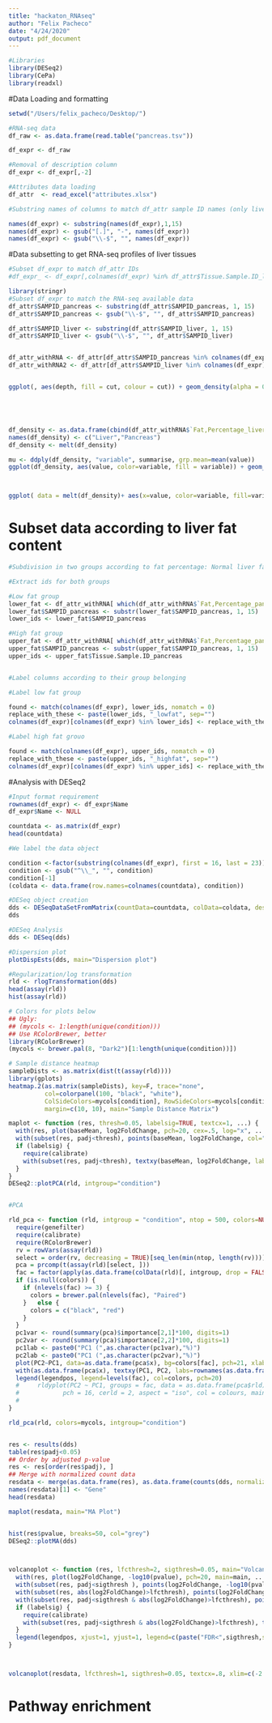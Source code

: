 ```yaml
---
title: "hackaton_RNAseq"
author: "Felix Pacheco"
date: "4/24/2020"
output: pdf_document
---
```


```r
#Libraries
library(DESeq2)
library(CePa)
library(readxl)
```

#Data Loading and formatting

```r
setwd("/Users/felix_pacheco/Desktop/")

#RNA-seq data
df_raw <- as.data.frame(read.table("pancreas.tsv"))

df_expr <- df_raw

#Removal of description column
df_expr <- df_expr[,-2]

#Attributes data loading
df_attr  <- read_excel("attributes.xlsx")

#Substring names of columns to match df_attr sample ID names (only liver tissue samples)

names(df_expr) <- substring(names(df_expr),1,15)
names(df_expr) <- gsub("[.]", "-", names(df_expr))
names(df_expr) <- gsub("\\-$", "", names(df_expr))
```


#Data subsetting to get RNA-seq profiles of liver tissues

```r
#Subset df_expr to match df_attr IDs
#df_expr_ <- df_expr[,colnames(df_expr) %in% df_attr$Tissue.Sample.ID_liver] 

library(stringr)
#Subset df_expr to match the RNA-seq available data
df_attr$SAMPID_pancreas <- substring(df_attr$SAMPID_pancreas, 1, 15)
df_attr$SAMPID_pancreas <- gsub("\\-$", "", df_attr$SAMPID_pancreas)

df_attr$SAMPID_liver <- substring(df_attr$SAMPID_liver, 1, 15)
df_attr$SAMPID_liver <- gsub("\\-$", "", df_attr$SAMPID_liver)


df_attr_withRNA <- df_attr[df_attr$SAMPID_pancreas %in% colnames(df_expr),] 
df_attr_withRNA2 <- df_attr[df_attr$SAMPID_liver %in% colnames(df_expr),] 


ggplot(, aes(depth, fill = cut, colour = cut)) + geom_density(alpha = 0.1)





df_density <- as.data.frame(cbind(df_attr_withRNA$`Fat,Percentage_liver`, df_attr_withRNA$`Fat,Percentage_pancreas`))
names(df_density) <- c("Liver","Pancreas")
df_density <- melt(df_density)

mu <- ddply(df_density, "variable", summarise, grp.mean=mean(value))
ggplot(df_density, aes(value, color=variable, fill = variable)) + geom_density(alpha=0.6) +geom_vline(data=mu, aes(xintercept=grp.mean, color=variable), linetype="dashed")+scale_color_viridis(discrete=TRUE) +theme_classic() + scale_fill_viridis(discrete=TRUE)



ggplot( data = melt(df_density)+ aes(x=value, color=variable, fill=variable))# + geom_density(alpha=0.6) + scale_fill_viridis(discrete=TRUE) + scale_color_viridis(discrete=TRUE) +theme_ipsum() +theme(legend.position="none") +ylab("") +xlab("Assigned Probability (%)")

```

# Subset data according to liver fat content

```r

#Subdivision in two groups according to fat percentage: Normal liver fat percentage and excessive liver fat percentage

#Extract ids for both groups

#Low fat group
lower_fat <- df_attr_withRNA[ which(df_attr_withRNA$`Fat,Percentage_pancreas` <= 15),]
lower_fat$SAMPID_pancreas <- substr(lower_fat$SAMPID_pancreas, 1, 15)
lower_ids <- lower_fat$SAMPID_pancreas

#High fat group
upper_fat <- df_attr_withRNA[ which(df_attr_withRNA$`Fat,Percentage_pancreas` >= 15),]
upper_fat$SAMPID_pancreas <- substr(upper_fat$SAMPID_pancreas, 1, 15)
upper_ids <- upper_fat$Tissue.Sample.ID_pancreas


#Label columns according to their group belonging

#Label low fat group

found <- match(colnames(df_expr), lower_ids, nomatch = 0)
replace_with_these <- paste(lower_ids, "_lowfat", sep="")
colnames(df_expr)[colnames(df_expr) %in% lower_ids] <- replace_with_these[found]

#Label high fat grouo

found <- match(colnames(df_expr), upper_ids, nomatch = 0)
replace_with_these <- paste(upper_ids, "_highfat", sep="")
colnames(df_expr)[colnames(df_expr) %in% upper_ids] <- replace_with_these[found]
```



#Analysis with DESeq2

```r

#Input format requirement
rownames(df_expr) <- df_expr$Name
df_expr$Name <- NULL

countdata <- as.matrix(df_expr)
head(countdata)

#We label the data object

condition <-factor(substring(colnames(df_expr), first = 16, last = 23))
condition <- gsub("^\\_", "", condition)
condition[-1]
(coldata <- data.frame(row.names=colnames(countdata), condition))

#DESeq object creation
dds <- DESeqDataSetFromMatrix(countData=countdata, colData=coldata, design=~condition)
dds

#DESeq Analysis
dds <- DESeq(dds)

#Dispersion plot
plotDispEsts(dds, main="Dispersion plot")

#Regularization/log transformation
rld <- rlogTransformation(dds)
head(assay(rld))
hist(assay(rld))

# Colors for plots below
## Ugly:
## (mycols <- 1:length(unique(condition)))
## Use RColorBrewer, better
library(RColorBrewer)
(mycols <- brewer.pal(8, "Dark2")[1:length(unique(condition))])

# Sample distance heatmap
sampleDists <- as.matrix(dist(t(assay(rld))))
library(gplots)
heatmap.2(as.matrix(sampleDists), key=F, trace="none",
          col=colorpanel(100, "black", "white"),
          ColSideColors=mycols[condition], RowSideColors=mycols[condition],
          margin=c(10, 10), main="Sample Distance Matrix")

maplot <- function (res, thresh=0.05, labelsig=TRUE, textcx=1, ...) {
  with(res, plot(baseMean, log2FoldChange, pch=20, cex=.5, log="x", ...))
  with(subset(res, padj<thresh), points(baseMean, log2FoldChange, col="red", pch=20, cex=1.5))
  if (labelsig) {
    require(calibrate)
    with(subset(res, padj<thresh), textxy(baseMean, log2FoldChange, labs=Gene, cex=textcx, col=2))
  }
}
DESeq2::plotPCA(rld, intgroup="condition")


#PCA

rld_pca <- function (rld, intgroup = "condition", ntop = 500, colors=NULL, legendpos="bottomleft", main="PCA Biplot", textcx=1, ...) {
  require(genefilter)
  require(calibrate)
  require(RColorBrewer)
  rv = rowVars(assay(rld))
  select = order(rv, decreasing = TRUE)[seq_len(min(ntop, length(rv)))]
  pca = prcomp(t(assay(rld)[select, ]))
  fac = factor(apply(as.data.frame(colData(rld)[, intgroup, drop = FALSE]), 1, paste, collapse = " : "))
  if (is.null(colors)) {
    if (nlevels(fac) >= 3) {
      colors = brewer.pal(nlevels(fac), "Paired")
    }   else {
      colors = c("black", "red")
    }
  }
  pc1var <- round(summary(pca)$importance[2,1]*100, digits=1)
  pc2var <- round(summary(pca)$importance[2,2]*100, digits=1)
  pc1lab <- paste0("PC1 (",as.character(pc1var),"%)")
  pc2lab <- paste0("PC1 (",as.character(pc2var),"%)")
  plot(PC2~PC1, data=as.data.frame(pca$x), bg=colors[fac], pch=21, xlab=pc1lab, ylab=pc2lab, main=main, ...)
  with(as.data.frame(pca$x), textxy(PC1, PC2, labs=rownames(as.data.frame(pca$x)), cex=textcx))
  legend(legendpos, legend=levels(fac), col=colors, pch=20)
  #     rldyplot(PC2 ~ PC1, groups = fac, data = as.data.frame(pca$rld),
  #            pch = 16, cerld = 2, aspect = "iso", col = colours, main = draw.key(key = list(rect = list(col = colours),
  #                                                                                         terldt = list(levels(fac)), rep = FALSE)))
}

rld_pca(rld, colors=mycols, intgroup="condition")


res <- results(dds)
table(res$padj<0.05)
## Order by adjusted p-value
res <- res[order(res$padj), ]
## Merge with normalized count data
resdata <- merge(as.data.frame(res), as.data.frame(counts(dds, normalized=TRUE)), by="row.names", sort=FALSE)
names(resdata)[1] <- "Gene"
head(resdata)

maplot(resdata, main="MA Plot")


hist(res$pvalue, breaks=50, col="grey")
DESeq2::plotMA(dds)



volcanoplot <- function (res, lfcthresh=2, sigthresh=0.05, main="Volcano Plot", legendpos="bottomright", labelsig=TRUE, textcx=1, ...) {
  with(res, plot(log2FoldChange, -log10(pvalue), pch=20, main=main, ...))
  with(subset(res, padj<sigthresh ), points(log2FoldChange, -log10(pvalue), pch=20, col="red", ...))
  with(subset(res, abs(log2FoldChange)>lfcthresh), points(log2FoldChange, -log10(pvalue), pch=20, col="orange", ...))
  with(subset(res, padj<sigthresh & abs(log2FoldChange)>lfcthresh), points(log2FoldChange, -log10(pvalue), pch=20, col="green", ...))
  if (labelsig) {
    require(calibrate)
    with(subset(res, padj<sigthresh & abs(log2FoldChange)>lfcthresh), textxy(log2FoldChange, -log10(pvalue), labs=Gene, cex=textcx, ...))
  }
  legend(legendpos, xjust=1, yjust=1, legend=c(paste("FDR<",sigthresh,sep=""), paste("|LogFC|>",lfcthresh,sep=""), "both"), pch=20, col=c("red","orange","green"))
}



volcanoplot(resdata, lfcthresh=1, sigthresh=0.05, textcx=.8, xlim=c(-2.3, 2))


```


# Pathway enrichment


```r

```
